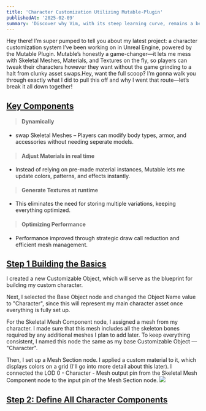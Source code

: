 ```yaml
---
title: 'Character Customization Utilizing Mutable-Plugin'
publishedAt: '2025-02-09'
summary: 'Discover why Vim, with its steep learning curve, remains a beloved tool among developers for editing code efficiently and effectively.'
---
```



Hey there! I’m super pumped to tell you about my latest project: a character customization system I’ve been working on in Unreal Engine, powered by the Mutable Plugin. Mutable’s honestly a game-changer—it lets me mess with Skeletal Meshes, Materials, and Textures on the fly, so players can tweak their characters however they want without the game grinding to a halt from clunky asset swaps.Hey, want the full scoop? I’m gonna walk you through exactly what I did to pull this off and why I went that route—let’s break it all down together!

## <u> Key Components</u>
>#### Dynamically 
 * swap Skeletal Meshes – Players can modify body types, armor, and accessories without needing seperate models.

>#### Adjust Materials in real time 
* Instead of relying on pre-made material instances, Mutable lets me update colors, patterns, and effects instantly.

>#### Generate Textures at runtime
* This eliminates the need for storing multiple variations, keeping everything optimized.

>#### Optimizing Performance
* Performance improved through strategic draw call reduction and efficient mesh management.

## <u> Step 1 Building the Basics </u>
I created a new Customizable Object, which will serve as the blueprint for building my custom character.

Next, I selected the Base Object node and changed the Object Name value to "Character", since this will represent my main character asset once everything is fully set up.

For the Skeletal Mesh Component node, I assigned a mesh from my character. I made sure that this mesh includes all the skeleton bones required by any additional meshes I plan to add later. To keep everything consistent, I named this node the same as my base Customizable Object — "Character".

Then, I set up a Mesh Section node. I applied a custom material to it, which displays colors on a grid (I'll go into more detail about this later). I connected the LOD 0 - Character - Mesh output pin from the Skeletal Mesh Component node to the input pin of the Mesh Section node.
![](https://cdn.discordapp.com/attachments/1015661928372260924/1359453344279560213/image.png?ex=67f78916&is=67f63796&hm=56ac662125fe092f45f2243cec9de4818c4a06b81b4913d91f9b7e669712bd52&)

## <u> Step 2: Define All Character Components </u>